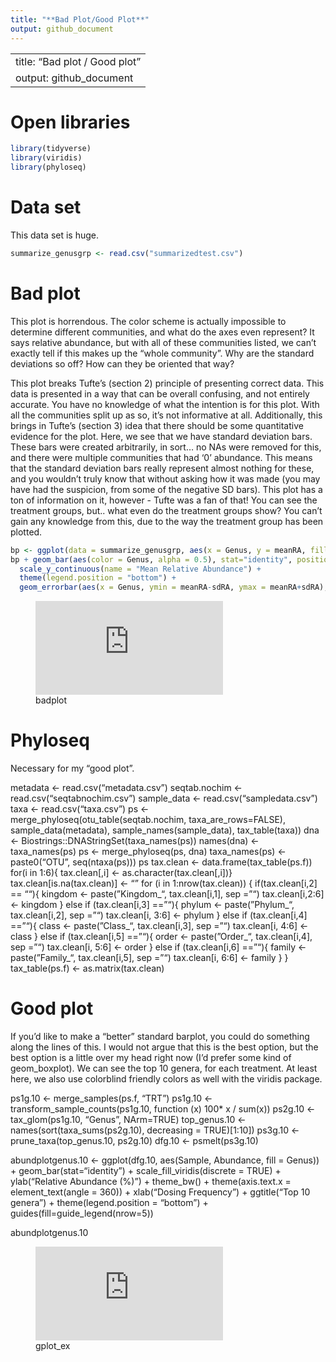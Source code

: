 ```yaml
---
title: "**Bad Plot/Good Plot**"
output: github_document
---
```


---
title: "Bad plot / Good plot"
output: github_document
---
# Open libraries
```r
library(tidyverse)
library(viridis)
library(phyloseq)
```

# Data set

This data set is huge. 

```r
summarize_genusgrp <- read.csv("summarizedtest.csv")
```


# Bad plot

This plot is horrendous. The color scheme is actually impossible to determine different communities, and what do the axes even represent? It says relative abundance, but with all of these communities listed, we can't exactly tell if this makes up the "whole community". Why are the standard deviations so off? How can they be oriented that way?

This plot breaks Tufte's (section 2) principle of presenting correct data. This data is presented in a way that can be overall confusing, and not entirely accurate. You have no knowledge of what the intention is for this plot. With all the communities split up as so, it's not informative at all. Additionally, this brings in Tufte's (section 3) idea that there should be some quantitative evidence for the plot. Here, we see that we have standard deviation bars. These bars were created arbitrarily, in sort... no NAs were removed for this, and there were multiple communities that had '0' abundance. This means that the standard deviation bars really represent almost nothing for these, and you wouldn't truly know that without asking how it was made (you may have had the suspicion, from some of the negative SD bars). This plot has a ton of information on it, however - Tufte was a fan of that! You can see the treatment groups, but.. what even do the treatment groups show? You can't gain any knowledge from this, due to the way the treatment group has been plotted.



```r
bp <- ggplot(data = summarize_genusgrp, aes(x = Genus, y = meanRA, fill = TRT))
bp + geom_bar(aes(color = Genus, alpha = 0.5), stat="identity", position="stack") +
  scale_y_continuous(name = "Mean Relative Abundance") +
  theme(legend.position = "bottom") +
  geom_errorbar(aes(x = Genus, ymin = meanRA-sdRA, ymax = meanRA+sdRA), width = 0.5, color = "orange", alpha = 0.9, size = 1.0) 
```

![badplot](https://github.com/Ilianora/MICR_475/blob/main/badplot_proj.pdf)

# Phyloseq

Necessary for my "good plot".

metadata <- read.csv("metadata.csv")
seqtab.nochim <- read.csv("seqtabnochim.csv")
sample_data <- read.csv("sampledata.csv")
taxa <- read.csv("taxa.csv")
ps <- merge_phyloseq(otu_table(seqtab.nochim, taxa_are_rows=FALSE), sample_data(metadata), sample_names(sample_data), tax_table(taxa))
dna <- Biostrings::DNAStringSet(taxa_names(ps))
names(dna) <- taxa_names(ps)
ps <- merge_phyloseq(ps, dna)
taxa_names(ps) <- paste0("OTU", seq(ntaxa(ps)))
ps
tax.clean <- data.frame(tax_table(ps.f))
for(i in 1:6){ tax.clean[,i] <- as.character(tax.clean[,i])}
tax.clean[is.na(tax.clean)] <- ""
for (i in 1:nrow(tax.clean)) {
  if(tax.clean[i,2] == ""){
    kingdom <- paste("Kingdom_", tax.clean[i,1], sep = "")
    tax.clean[i,2:6] <- kingdom
  } else if (tax.clean[i,3] == ""){
    phylum <- paste("Phylum_", tax.clean[i,2], sep = "")
    tax.clean[i, 3:6] <- phylum
  } else if (tax.clean[i,4] == ""){
    class <- paste("Class_", tax.clean[i,3], sep = "")
    tax.clean[i, 4:6] <- class
  } else if (tax.clean[i,5] == ""){
    order <- paste("Order_", tax.clean[i,4], sep = "")
    tax.clean[i, 5:6] <- order
  } else if (tax.clean[i,6] == ""){
    family <- paste("Family_", tax.clean[i,5], sep = "")
    tax.clean[i, 6:6] <- family
  }
}
tax_table(ps.f) <- as.matrix(tax.clean)



# Good plot

If you'd like to make a "better" standard barplot, you could do something along the lines of this. I would not argue that this is the best option, but the best option is a little over my head right now (I'd prefer some kind of geom_boxplot). We can see the top 10 genera, for each treatment. At least here, we also use colorblind friendly colors as well with the viridis package.


ps1g.10 <- merge_samples(ps.f, "TRT")
ps1g.10 <- transform_sample_counts(ps1g.10, function (x) 100* x / sum(x))
ps2g.10 <- tax_glom(ps1g.10, "Genus", NArm=TRUE)
top_genus.10 <- names(sort(taxa_sums(ps2g.10), decreasing = TRUE)[1:10])
ps3g.10 <- prune_taxa(top_genus.10, ps2g.10)
dfg.10 <- psmelt(ps3g.10)

abundplotgenus.10 <- ggplot(dfg.10, aes(Sample, Abundance, fill = Genus)) +
  geom_bar(stat="identity") +
  scale_fill_viridis(discrete = TRUE) +
  ylab("Relative Abundance (%)") +
  theme_bw() +
  theme(axis.text.x = element_text(angle = 360)) +
  xlab("Dosing Frequency") +
  ggtitle("Top 10 genera") +
  theme(legend.position = "bottom") +
  guides(fill=guide_legend(nrow=5))

abundplotgenus.10

![gplot_ex](https://github.com/Ilianora/MICR_475/blob/main/gplot_ex.pdf)
